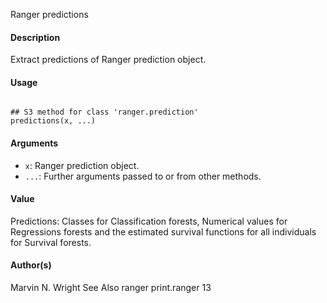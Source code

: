 Ranger predictions

#### Description
Extract predictions of Ranger prediction object.

#### Usage
<pre><code>
## S3 method for class 'ranger.prediction'
predictions(x, ...)
</code></pre>

#### Arguments
* ``x``: Ranger prediction object.
* ``...``: Further arguments passed to or from other methods.

#### Value
Predictions: Classes for Classification forests, Numerical values for Regressions forests and the
estimated survival functions for all individuals for Survival forests.

#### Author(s)
Marvin N. Wright
See Also
ranger
print.ranger 13
